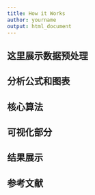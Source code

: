 ```yaml
---
title: How it Works
author: yourname
output: html_document
---
```


## 这里展示数据预处理
## 分析公式和图表
## 核心算法
## 可视化部分
## 结果展示
## 参考文献